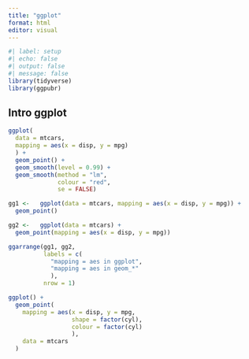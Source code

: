 ```yaml
---
title: "ggplot"
format: html
editor: visual
---
```


```r
#| label: setup
#| echo: false
#| output: false
#| message: false
library(tidyverse)
library(ggpubr)
```

## Intro ggplot

```r
ggplot(
  data = mtcars, 
  mapping = aes(x = disp, y = mpg)
  ) + 
  geom_point() +
  geom_smooth(level = 0.99) +
  geom_smooth(method = "lm", 
              colour = "red", 
              se = FALSE)
```

```r
gg1 <-   ggplot(data = mtcars, mapping = aes(x = disp, y = mpg)) +
  geom_point()
```

```r
gg2 <-   ggplot(data = mtcars) +
  geom_point(mapping = aes(x = disp, y = mpg))
```

```r
ggarrange(gg1, gg2, 
          labels = c(
            "mapping = aes in ggplot", 
            "mapping = aes in geom_*"
            ),
          nrow = 1)
```

```r
ggplot() + 
  geom_point(
    mapping = aes(x = disp, y = mpg,
                  shape = factor(cyl),
                  colour = factor(cyl)
                  ),
    data = mtcars
  )
```
